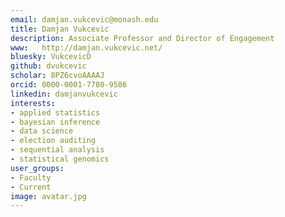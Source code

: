 ```yaml
---
email: damjan.vukcevic@monash.edu
title: Damjan Vukcevic
description: Associate Professor and Director of Engagement
www:   http://damjan.vukcevic.net/
bluesky: VukcevicD
github: dvukcevic
scholar: 8PZ6cvoAAAAJ
orcid: 0000-0001-7780-9586
linkedin: damjanvukcevic
interests:
- applied statistics
- bayesian inference
- data science
- election auditing
- sequential analysis
- statistical genomics
user_groups:
- Faculty
- Current
image: avatar.jpg
---
```

